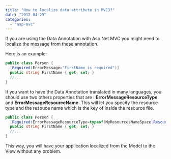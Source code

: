 ```yaml
---
title: "How to localize data attribute in MVC3?"
date: "2012-04-29"
categories: 
  - "asp-mvc"
---
```


If you are using the Data Annotation with Asp.Net MVC you might need to localize the message from these annotation.

Here is an example:


```csharp
public class Person { 
  [Required(ErrorMessage="FirstName is required")] 
  public string FirstName { get; set; } 
  //... 
} 
```

If you want to have the Data Annotation translated in many languages, you should use two others properties that are : **ErrorMessageResourceType** and **ErrorMessageResourceName**. This will let you specify the resource type and the resouce name which is the key of inside the resource file.


```csharp
public class Person { 
  [Required(ErrorMessageResourceType=typeof(MyResourcesNameSpace.ResourcesFile), ErrorMessageResourceName="FirstNameRequiredKey")] 
  public string FirstName { get; set; } 
  //... 
} 
```

This way, you will have your application localized from the Model to the View without any problem.
